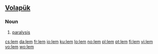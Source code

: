 {{also|LEM}}

==[[Volapük]]==

===Noun===
{{infl|vo|noun}}
 
# [[paralysis]]

[[cs:lem]]
[[da:lem]]
[[fr:lem]]
[[io:lem]]
[[ku:lem]]
[[lo:lem]]
[[no:lem]]
[[pl:lem]]
[[pt:lem]]
[[fi:lem]]
[[vi:lem]]
[[vo:lem]]
[[wo:lem]]